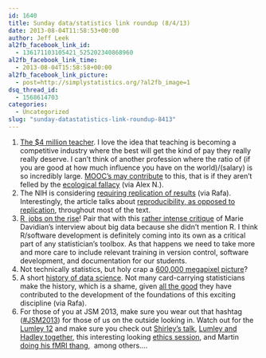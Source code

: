 ```yaml
---
id: 1640
title: Sunday data/statistics link roundup (8/4/13)
date: 2013-08-04T11:58:53+00:00
author: Jeff Leek
al2fb_facebook_link_id:
  - 136171103105421_525202340868960
al2fb_facebook_link_time:
  - 2013-08-04T15:58:58+00:00
al2fb_facebook_link_picture:
  - post=http://simplystatistics.org/?al2fb_image=1
dsq_thread_id:
  - 1568614703
categories:
  - Uncategorized
slug: "sunday-datastatistics-link-roundup-8413"
---
```

  1. [The $4 million teacher](http://m.us.wsj.com/articles/a/SB10001424127887324635904578639780253571520?mg=reno64-wsj). I love the idea that teaching is becoming a competitive industry where the best will get the kind of pay they really really deserve. I can't think of another profession where the ratio of (if you are good at how much influence you have on the world)/(salary) is so incredibly large. [MOOC's may contribute](http://marginalrevolution.com/marginalrevolution/2013/08/competition-in-higher-education-continues-to-grow.html) to this, that is if they aren't felled by the [ecological fallacy](http://simplystatistics.org/2013/07/19/the-failure-of-moocs-and-the-ecological-fallacy/) (via Alex N.).
  2. The NIH is considering [requiring replication of results](http://www.nature.com/news/nih-mulls-rules-for-validating-key-results-1.13469) (via Rafa). Interestingly, the article talks about [reproducibility, as opposed to replication](http://simplystatistics.org/2012/04/18/replication-psychology-and-big-science/), throughout most of the text.
  3. [R  jobs on the rise](http://www.r-bloggers.com/demand-for-r-jobs-on-the-rise-while-sas-jobs-decline/)! Pair that with this [rather intense critique](http://www.r-bloggers.com/statisticians-an-endangered-species/?utm_source=feedburner&utm_medium=feed&utm_campaign=Feed:+RBloggers+%28R+bloggers%29) of Marie Davidian's interview about big data because she didn't mention R. I think R/software development is definitely coming into its own as a critical part of any statistician's toolbox. As that happens we need to take more and more care to include relevant training in version control, software development, and documentation for our students.
  4. Not technically statistics, but holy crap a [600,000 megapixel picture](http://www.oddly-even.com/2013/07/31/the-largest-photo-ever-taken-of-tokyo-is-zoomable-and-it-is-glorious/)?
  5. A short [history of data science](http://www.forbes.com/sites/gilpress/2013/05/28/a-very-short-history-of-data-science/2/). Not many card-carrying statisticians make the history, which is a shame, given [all the good](http://www.huffingtonpost.com/american-statistical-association/statistical-thinking-the-bedrock-of-data-science_b_3651121.html) they have contributed to the development of the foundations of this exciting discipline (via Rafa).
  6. For those of you at JSM 2013, make sure you wear out that hashtag ([#JSM2013](https://twitter.com/search?q=%23jsm2013&src=typd)) for those of us on the outside looking in. Watch out for the [Lumley 12](http://notstatschat.tumblr.com/post/57329870050/some-failure-modes-of-statistics-research-talks) and make sure you check out [Shirley's talk](http://www.amstat.org/meetings/jsm/2013/onlineprogram/ActivityDetails.cfm?SessionID=208498), [Lumley and Hadley together](http://www.amstat.org/meetings/jsm/2013/onlineprogram/ActivityDetails.cfm?SessionID=208765), this interesting looking [ethics session](http://www.amstat.org/meetings/jsm/2013/onlineprogram/ActivityDetails.cfm?SessionID=208599), and Martin [doing his fMRI thang](http://www.amstat.org/meetings/jsm/2013/onlineprogram/ActivityDetails.cfm?SessionID=208786),  among others....
